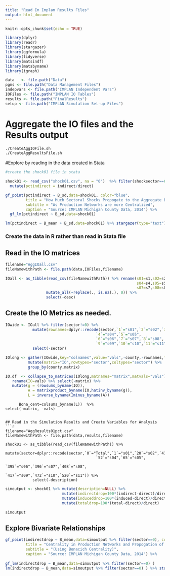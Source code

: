 ```yaml
---
title: "Read In Implan Results Files"
output: html_document
---
```


```r

knitr::opts_chunk$set(echo = TRUE)

library(dplyr)
library(readr)
library(stargazer)
library(ggformula)
library(tidyverse)
library(matsindf)
library(matsbyname)
library(igraph)

data   <- file.path("Data")
pgms <- file.path("Data Management Files")
indepvars <- file.path("IMPLAN Independent Vars")
IOFiles <- file.path("IMPLAN IO Tables")
results <- file.path("FinalResults")
setup <- file.path("IMPLAN Simulation Set-up Files")

```

# Aggregate the IO files and the Results output
```bash
./CreateAggIOFile.sh
./CreateAggResultsFile.sh
```

#Explore by reading in the data created in Stata
```r
#create the shock01 file in stata

shock01 <- read_csv("shock01.csv", na = "0")  %>% filter(shocksector==6) %>%
  mutate(pctindirect = indirect/direct)

gf_point(pctindirect ~ B_sd,data=shock01, color="blue",
         title = "How Much Sectoral Shocks Propogate to the Aggregate Economy",
         subtitle = "As Production Networks are more Centralized",
         caption = "Source: IMPLAN Michigan County Data, 2014") %>%
  gf_lm(pctindirect ~ B_sd,data=shock01) 

lm(pctindirect ~ B_mean + B_sd,data=shock01) %>% stargazer(type="text")

```

#########################################################################
### Create the data in R rather than read in Stata file
## Read in the IO matrices 
```r
filename="AggIOall.csv"
fileNamewithPath <- file.path(data,IOFiles,filename)

IOall <- as_tibble(read_csv(fileNamewithPath)) %>% rename(s01=s1,s02=s2,s03=s3,
                                                          s04=s4,s05=s5,s06=s6,
                                                          s07=s7,s08=s8,s09=s9) %>%
                  mutate_all(~replace(., is.na(.), 0)) %>% 
                  select(-desc)   

```

## Create the IO Metrics as needed.
```r

IOwide <- IOall %>% filter(sector!=0) %>%
            mutate(rownames=dplyr::recode(sector,`1`="s01",`2`="s02",`3`="s03",
                                        `4`="s04",`5`="s05",
                                        `6`="s06",`7`="s07",`8`="s08",
                                        `9`="s09",`10`="s10",`11`="s11")) %>%
            select(-sector)

IOlong <- gather(IOwide,key="colnames",value="vals",-county,-rownames,factor_key = TRUE) %>%
          mutate(matrix="IO",rowtypes="sector",coltypes="sector") %>%
          group_by(county,matrix)

IO.df  <- collapse_to_matrices(IOlong,matnames="matrix",matvals="vals") %>%
   rename(IO=vals) %>% select(-matrix) %>%
   mutate(g = (rowsums_byname(IO)),
          A = matrixproduct_byname(IO,hatinv_byname(g)),
          L = inverse_byname(Iminus_byname(A))
```
          Bona_cent=colsums_byname(L))  %>%
    select(-matrix, -vals)


```

## Read in the Simulation Results and Create Variables for Analysis
```r
filename="AggResults01pct.csv"
fileNamewithPath <- file.path(data,results,filename)

shock01 <- as_tibble(read_csv(fileNamewithPath)) %>%
            mutate(sector=dplyr::recode(sector,`0`="Total",`1`="s01",`20`="s02",`41`="s03",
                                        `52`="s04",`65`="s05",
                                        `395`="s06",`396`="s07",`408`="s08",
                                        `417`="s09",`472`="s10",`520`="s11")) %>%
            select(-description)

```

```r


simoutput <- shock01 %>% mutate(description=NULL) %>%
                         mutate(indirectdrop=100*(indirect-direct)/direct) %>%
                         mutate(induceddrop=100*(induced-direct)/direct) %>%
                         mutate(totaldrop=100*(total-direct)/direct) 

simoutput
```

## Explore Bivariate Relationships



```r

gf_point(indirectdrop ~ B_mean,data=simoutput %>% filter(sector==0), color="blue", size = ~ numind,
         title = "Centrality in Production Networks and Propogation of Sectoral Shock",
         subtitle = "(Using Bonacich Centrality)",
         caption = "Source: IMPLAN Michigan County Data, 2014") %>%
  
gf_lm(indirectdrop ~ B_mean,data=simoutput %>% filter(sector==0) )
lm(indirectdrop ~ B_mean,data=simoutput %>% filter(sector==0) ) %>% stargazer(type="html")

```
